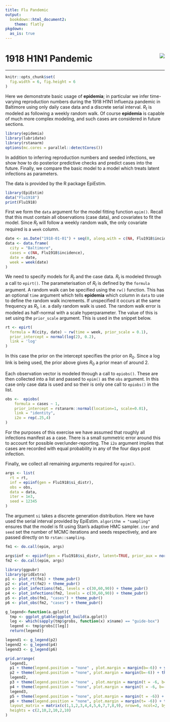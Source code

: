 ```yaml
---
title: Flu Pandemic
output:
  bookdown::html_document2:
    theme: flatly
pkgdown:
  as_is: true
---
```


<style>
.contents .page-header {
    display: none;
  } 
</style>

<div class = "article_container">


# 1918 H1N1 Pandemic <img src='../man/figures/logo.png' class = "small_logo" align="right"/>
<hr>

```r
knitr::opts_chunk$set(
  fig.width = 6, fig.height = 6
)
```

Here we demonstrate basic usage of **epidemia**; in particular we infer time-varying
reproduction numbers during the 1918 H1N1 Influenza pandemic in Baltimore using 
only daily case data and a discrete serial interval. $R_t$ is modeled as 
following a weekly random walk. Of course **epidemia** is capable of much more 
complex modeling, and such cases are considered in future sections.


```r
library(epidemia)
library(lubridate)
library(rstanarm)
options(mc.cores = parallel::detectCores())
```

In addition to inferring reproduction numbers and seeded infections, we show 
how to do posterior predictive checks and predict cases into the future. 
Finally, we compare the basic model to a model which treats latent infections as 
parameters.

The data is provided by the R package EpiEstim.

```r
library(EpiEstim)
data("Flu1918")
print(Flu1918)
```

First we form the `data` argument for the model fitting function 
`epim()`. Recall that this must contain all observations (case data), and 
covariates to fit the model. Since $R_t$ will follow a weekly random walk, the 
only covariate required is a `week` column. 
```r
date <- as.Date("1918-01-01") + seq(0, along.with = c(NA, Flu1918$incidence))
data <- data.frame(
  city = "Baltimore",
  cases = c(NA, Flu1918$incidence),
  date = date,
  week = week(date)
)
```

We need to specify models for $R_t$ and the case data. $R_t$ is modeled through 
a call to `epirt()`. The parameterisation of $R_t$ is defined by the 
`formula` argument. A random walk can be specified using the `rw()` 
function. This has an optional `time` argument which tells **epidemia** which 
column in `data` to use to define the random walk increments. If unspecified it 
occurs at the same frequency as $R_t$, i.e. a daily random walk is used. The random 
walk error is modeled as half-normal with a scale hyperparameter. The value of 
this is set using the `prior_scale` argument. This is used in the snippet 
below.
```r
rt <- epirt(
  formula = R(city, date) ~ rw(time = week, prior_scale = 0.1),
  prior_intercept = normal(log(2), 0.2),
  link = 'log'
)
```
In this case the prior on the intercept specifies the prior on $R_0$. Since a 
log link is being used, the prior above gives $R_0$ a prior mean of around 2. 

Each observation vector is modeled through a call to `epiobs()`. These are 
then collected into a list and passed to `epim()` as the `obs` 
argument. In this case only case data is used and so their is only one call 
to `epiobs()` in the list.
```r
obs <-  epiobs(
    formula = cases ~ 1,
    prior_intercept = rstanarm::normal(location=1, scale=0.01),
    link = "identity",
    i2o = rep(.25,4)
)
```
For the purposes of this exercise we have assumed that roughly all infections 
manifest as a case. There is a small symmetric error around this to account for 
possible over\/under-reporting. The `i2o` argument implies that cases are 
recorded with equal probability in any of the four days post infection. 

Finally, we collect all remaining arguments required for `epim()`.
```r
args <- list(
  rt = rt,
  inf = epiinf(gen = Flu1918$si_distr),
  obs = obs,
  data = data,
  iter = 1e3,
  seed = 12345
)
```

The argument `si` takes a discrete generation distribution. Here we have 
used the serial interval provided by EpiEstim. `algorithm = "sampling"` 
ensures that the model is fit using Stan's adaptive HMC sampler. `iter` and 
`seed` set the number of MCMC iterations and seeds respectively, and are passed
directly on to `rstan::sampling`. 

```r
fm1 <- do.call(epim, args)
```

```r
args$inf <- epiinf(gen = Flu1918$si_distr, latent=TRUE, prior_aux = normal(10,2))
fm2 <- do.call(epim, args)
```


```r
library(ggpubr)
library(gridExtra)
p1 <- plot_rt(fm1) + theme_pubr()
p2 <- plot_rt(fm2) + theme_pubr()
p3 <- plot_infections(fm1, levels = c(30,60,90)) + theme_pubr()
p4 <- plot_infections(fm2, levels = c(30,60,90)) + theme_pubr() 
p5 <- plot_obs(fm1, "cases") + theme_pubr()
p6 <- plot_obs(fm2, "cases") + theme_pubr()

g_legend<-function(a.gplot){
  tmp <- ggplot_gtable(ggplot_build(a.gplot))
  leg <- which(sapply(tmp$grobs, function(x) x$name) == "guide-box")
  legend <- tmp$grobs[[leg]]
  return(legend)}

legend1 <- g_legend(p2)
legend2 <- g_legend(p4)
legend3 <- g_legend(p6)

grid.arrange(
  legend1,
  p1 + theme(legend.position = "none" , plot.margin = margin(b=-6)) + ylim(0, 2.5),
  p2 + theme(legend.position = "none", plot.margin = margin(b=-6)) + theme(axis.title.y = element_blank(), axis.text.y = element_blank(), axis.ticks.y = element_blank()) + ylim(0,2.5),
  legend2,
  p3 + theme(legend.position = "none" , plot.margin = margin(t = -6, b=-6)) + ylim(0, 470),
  p4 + theme(legend.position = "none", plot.margin = margin(t = -6, b=-6)) + theme(axis.title.y = element_blank(), axis.text.y = element_blank(), axis.ticks.y = element_blank()) + ylim(0, 470),
  legend3,
  p5 + theme(legend.position = "none", plot.margin = margin(t = -6)) + ylim(0, 600),
  p6 + theme(legend.position = "none", plot.margin = margin(t= -6)) + theme(axis.title.y = element_blank(), axis.text.y = element_blank(), axis.ticks.y = element_blank()) + ylim(0, 600),
  layout_matrix = matrix(c(1,1,2,3,4,4,5,6,7,7,8,9), nrow=6, ncol=2, byrow=T),
  heights = c(2,10,2,10,2,10)
)
```

</div>
